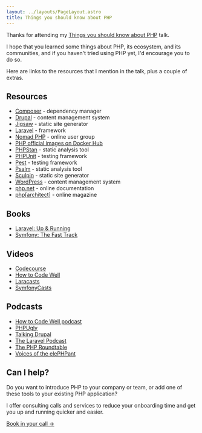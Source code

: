 ```yaml
---
layout: ../layouts/PageLayout.astro
title: Things you should know about PHP
---
```



Thanks for attending my [Things you should know about PHP](/talks/things-you-should-know-about-php) talk.

I hope that you learned some things about PHP, its ecosystem, and its communities, and if you haven't tried using PHP yet, I'd encourage you to do so.

Here are links to the resources that I mention in the talk, plus a couple of extras.

## Resources

- [Composer](https://getcomposer.org) - dependency manager
- [Drupal](https://www.drupal.org) - content management system
- [Jigsaw](https://jigsaw.tighten.co) - static site generator
- [Laravel](https://laravel.com) - framework
- [Nomad PHP](https://nomadphp.com) - online user group
- [PHP official images on Docker Hub](https://hub.docker.com/_/php)
- [PHPStan](https://phpstan.org) - static analysis tool
- [PHPUnit](https://phpunit.de) - testing framework
- [Pest](https://pestphp.com) - testing framework
- [Psalm](https://psalm.dev) - static analysis tool
- [Sculpin](khttps://sculpin.io) - static site generator
- [WordPress](https://wordpress.org) - content management system
- [php.net](https://www.php.net) - online documentation
- [php[architect]](https://www.phparch.com) - online magazine

## Books

- [Laravel: Up & Running](https://www.oreilly.com/library/view/laravel-up/9781492041207)
- [Symfony: The Fast Track](https://symfony.com/book)

## Videos

- [Codecourse](https://codecourse.com)
- [How to Code Well](https://www.howtocodewell.net)
- [Laracasts](https://laracasts.com)
- [SymfonyCasts](https://symfonycasts.com)

## Podcasts

- [How to Code Well podcast](https://howtocodewell.fm)
- [PHPUgly](https://www.phpugly.com)
- [Talking Drupal](https://talkingdrupal.com)
- [The Laravel Podcast](https://laravelpodcast.com)
- [The PHP Roundtable](https://phproundtable.com)
- [Voices of the elePHPant](https://voicesoftheelephpant.com)

## Can I help?

Do you want to introduce PHP to your company or team, or add one of these tools to your existing PHP application?

I offer consulting calls and services to reduce your onboarding time and get you up and running quicker and easier.

<div class="mt-6">
  <a class="inline-flex items-center px-6 py-3 font-medium rounded-md bg-blue-primary text-white no-underline hover:bg-white hover:text-blue-primary focus:bg-white focus:text-blue-primary transition-color ease-in-out duration-200 text-base" href={`mailto:${email}?subject=Book in my call`}>Book in your call →</a>
</div>
